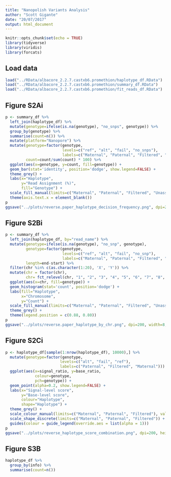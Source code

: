 ```yaml
---
title: "Nanopolish Variants Analysis"
author: "Scott Gigante"
date: "20/07/2017"
output: html_document
---
```


```r
knitr::opts_chunk$set(echo = TRUE)
library(tidyverse)
library(viridis)
library(forcats)
```

## Load data

```r
load("../RData/albacore_2.2.7.castxb6.promethion/haplotype_df.RData")
load("../RData/albacore_2.2.7.castxb6.promethion/summary_df.RData")
load("../RData/albacore_2.2.7.castxb6.promethion/fit_reads_df.RData")
```

## Figure S2Ai

```r
p <- summary_df %>%
  left_join(haplotype_df) %>%
  mutate(genotype=ifelse(is.na(genotype), "no_snps", genotype)) %>%
  group_by(genotype) %>%
  summarise(count=n()) %>%
  mutate(platform="Nanopore") %>%
  mutate(genotype=factor(genotype, 
                         levels=c("ref", "alt", "fail", "no_snps"), 
                         labels=c("Maternal", "Paternal", "Filtered", "Unassignable")),
         count=count/sum(count) * 100) %>%
  ggplot(aes(x=genotype, y=count, fill=genotype)) +
  geom_bar(stat='identity', position='dodge', show.legend=FALSE) +
  theme_grey() +
  labs(x="Haplotype",
       y="Read Assignment (%)",
       fill="Genotype") +
  scale_fill_manual(limits=c("Maternal", "Paternal", "Filtered", "Unassignable"), values=c("#F8766D", "#00BFC4", "grey50", "black")) +
  theme(axis.text.x = element_blank())
p
ggsave("../plots/reverse.paper_haplotype_decision_frequency.png", dpi=200, width=2, height=4)
```

## Figure S2Bi

```r
p <- summary_df %>%
  left_join(haplotype_df, by="read_name") %>%
  mutate(genotype=ifelse(is.na(genotype), "no_snp", genotype),
         genotype=factor(genotype,
                         levels=c("ref", "alt", "fail", "no_snp"),
                         labels=c("Maternal", "Paternal", "Filtered", "Unassignable")),
         length=end-start) %>%
  filter(chr %in% c(as.character(1:20), 'X', 'Y')) %>%
  mutate(chr = factor(chr),
         chr= fct_relevel(chr, "1", "2", "3", "4", "5", "6", "7", "8", "9")) %>%
  ggplot(aes(x=chr, fill=genotype)) +
  geom_histogram(stat='count', position='dodge') +
  labs(fill="Haplotype", 
       x="Chromosome",
       y="Count") +
  scale_fill_manual(limits=c("Maternal", "Paternal", "Filtered", "Unassignable"), values=c("#F8766D", "#00BFC4", "grey50", "black")) +
  theme_grey() +
  theme(legend.position = c(0.88, 0.80))
p
ggsave("../plots/reverse.paper_haplotype_by_chr.png", dpi=200, width=8, height=4)
```

## Figure S2Ci

```r
p <- haplotype_df[sample(1:nrow(haplotype_df), 10000),] %>%
  mutate(genotype=factor(genotype,
                        levels=c("alt", "fail", "ref"),
                        labels=c("Paternal", "Filtered", "Maternal"))) %>%
  ggplot(aes(x=signal_ratio, y=base_ratio, 
             colour=genotype, 
             pch=genotype)) +
  geom_point(alpha=0.2, show.legend=FALSE) +
  labs(x="Signal-level score",
       y="Base-level score",
       colour="Haplotype",
       shape="Haplotype") +
  theme_grey() + 
  scale_colour_manual(limits=c("Maternal", "Paternal", "Filtered"), values=c("#F8766D", "#00BFC4", "grey50")) +
  scale_shape_discrete(limits=c("Maternal", "Paternal", "Filtered")) +
  guides(colour = guide_legend(override.aes = list(alpha = 1)))
p
ggsave("../plots/reverse_haplotype_score_combination.png", dpi=200, height=4, width=4)
```

## Figure S3B

```r
haplotype_df %>%
  group_by(info) %>%
  summarise(count=n())
```

